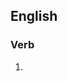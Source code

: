 ==English==

===Verb===
{{head|en|present participle}}

# {{present participle of|taw|lang=en|nocat=1}}